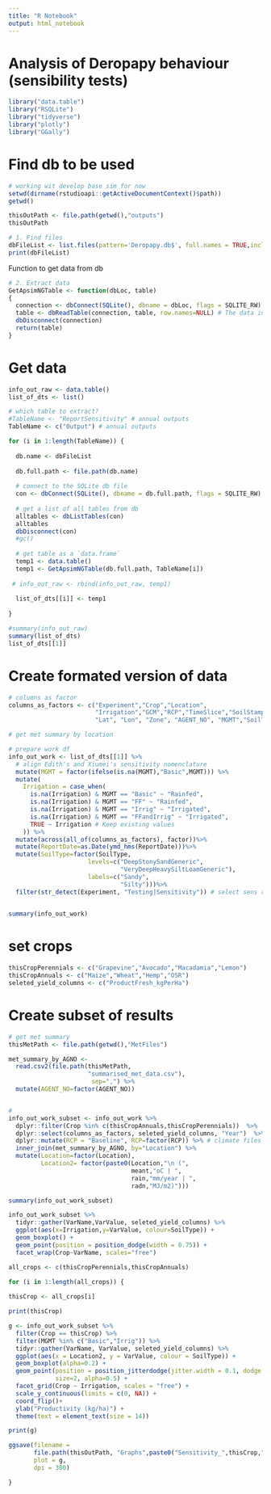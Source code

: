 ```yaml
---
title: "R Notebook"
output: html_notebook
---
```


# Analysis of Deropapy behaviour (sensibility tests)

```r
library("data.table")
library("RSQLite")
library("tidyverse")
library("plotly")
library("GGally")
```

# Find db to be used
```r
# working wit develop base sim for now
setwd(dirname(rstudioapi::getActiveDocumentContext()$path))
getwd()

thisOutPath <- file.path(getwd(),"outputs")
thisOutPath
```

```r
# 1. Find files
dbFileList <- list.files(pattern='Deropapy.db$', full.names = TRUE,include.dirs = FALSE,no..= FALSE)
print(dbFileList)
```
Function to get data from db

```r

# 2. Extract data
GetApsimNGTable <- function(dbLoc, table) 
{
  connection <- dbConnect(SQLite(), dbname = dbLoc, flags = SQLITE_RW) #The connection to the database
  table <- dbReadTable(connection, table, row.names=NULL) # The data in a table
  dbDisconnect(connection)
  return(table)
}
```

# Get data
```r
info_out_raw <- data.table()
list_of_dts <- list()

# which table to extract?
#TableName <- "ReportSensitivity" # annual outputs
TableName <- c("Output") # annual outputs

for (i in 1:length(TableName)) {
  
  db.name <- dbFileList
  
  db.full.path <- file.path(db.name)
  
  # connect to the SQLite db file    
  con <- dbConnect(SQLite(), dbname = db.full.path, flags = SQLITE_RW)
  
  # get a list of all tables from db
  alltables <- dbListTables(con)
  alltables
  dbDisconnect(con)
  #gc()
  
  # get table as a `data.frame`
  temp1 <- data.table()
  temp1 <- GetApsimNGTable(db.full.path, TableName[i])
  
 # info_out_raw <- rbind(info_out_raw, temp1)
  
  list_of_dts[[i]] <- temp1
  
}

#summary(info_out_raw)
summary(list_of_dts)
list_of_dts[[1]]
```
# Create formated version of data
```r

# columns as factor 
columns_as_factors <- c("Experiment","Crop","Location",
                        "Irrigation","GCM","RCP","TimeSlice","SoilStamp", 
                        "Lat", "Lon", "Zone", "AGENT_NO", "MGMT","SoilType")

# get met summary by location

# prepare work df
info_out_work <- list_of_dts[[1]] %>% 
  # align Edith's and Xiumei's sensitivity nomenclature
  mutate(MGMT = factor(ifelse(is.na(MGMT),"Basic",MGMT))) %>%
  mutate(
    Irrigation = case_when(
      is.na(Irrigation) & MGMT == "Basic" ~ "Rainfed",
      is.na(Irrigation) & MGMT == "FF" ~ "Rainfed",
      is.na(Irrigation) & MGMT == "Irrig" ~ "Irrigated",
      is.na(Irrigation) & MGMT == "FFandIrrig" ~ "Irrigated",
      TRUE ~ Irrigation # Keep existing values
    )) %>%
  mutate(across(all_of(columns_as_factors), factor))%>%
  mutate(ReportDate=as.Date(ymd_hms(ReportDate)))%>%
  mutate(SoilType=factor(SoilType,
                      levels=c("DeepStonySandGeneric",
                               "VeryDeepHeavySiltLoamGeneric"), 
                      labels=c("Sandy",
                               "Silty")))%>%
  filter(str_detect(Experiment, "Testing|Sensitivity")) # select sens runs only
  

summary(info_out_work)
```

# set crops
```r
thisCropPerennials <- c("Grapevine","Avocado","Macadamia","Lemon")
thisCropAnnuals <- c("Maize","Wheat","Hemp","OSR")
seleted_yield_columns <- c("ProductFresh_kgPerHa")
```

# Create subset of results
```r

# get met summary
thisMetPath <- file.path(getwd(),"MetFiles")

met_summary_by_AGNO <- 
  read.csv2(file.path(thisMetPath,
                      "summarised_met_data.csv"),
                       sep=",") %>%
  mutate(AGENT_NO=factor(AGENT_NO))


# 
info_out_work_subset <- info_out_work %>%
  dplyr::filter(Crop %in% c(thisCropAnnuals,thisCropPerennials))  %>%
  dplyr::select(columns_as_factors, seleted_yield_columns, "Year")  %>%
  dplyr::mutate(RCP = "Baseline", RCP=factor(RCP)) %>% # climate files from ERA were used 
  inner_join(met_summary_by_AGNO, by="Location") %>%
  mutate(Location=factor(Location), 
         Location2= factor(paste0(Location,"\n (",
                                  meant,"oC | ",
                                  rain,"mm/year | ",
                                  radn,"MJ/m2)")))

summary(info_out_work_subset)
```

```r
info_out_work_subset %>%
  tidyr::gather(VarName,VarValue, seleted_yield_columns) %>%
  ggplot(aes(x=Irrigation,y=VarValue, colour=SoilType)) +
  geom_boxplot() +
  geom_point(position = position_dodge(width = 0.75)) +
  facet_wrap(Crop~VarName, scales="free")
```


```r
all_crops <- c(thisCropPerennials,thisCropAnnuals)

for (i in 1:length(all_crops)) {
  
thisCrop <- all_crops[i]

print(thisCrop)

g <- info_out_work_subset %>%
  filter(Crop == thisCrop) %>%
  filter(MGMT %in% c("Basic","Irrig")) %>%
  tidyr::gather(VarName, VarValue, seleted_yield_columns) %>%
  ggplot(aes(x = Location2, y = VarValue, colour = SoilType)) +
  geom_boxplot(alpha=0.2) +
  geom_point(position = position_jitterdodge(jitter.width = 0.1, dodge.width = 0.75),
             size=2, alpha=0.5) +
  facet_grid(Crop ~ Irrigation, scales = "free") +
  scale_y_continuous(limits = c(0, NA)) +
  coord_flip()+
  ylab("Productivity (kg/ha)") +
  theme(text = element_text(size = 14))

print(g)

ggsave(filename = 
       file.path(thisOutPath, "Graphs",paste0("Sensitivity_",thisCrop,".jpg")),
       plot = g,
       dpi = 300)

}
```















